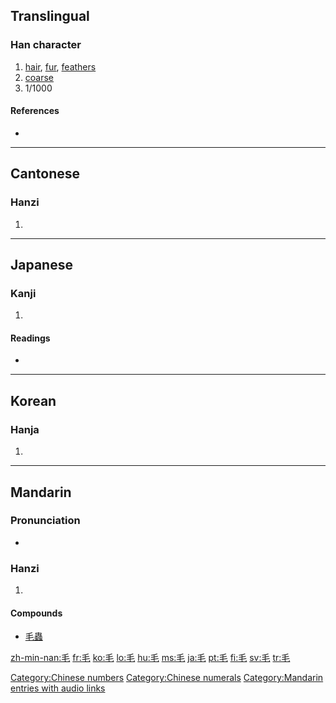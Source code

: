 ==Translingual==
{{stroke order|type=animate}}

===Han character===
{{Han char|rn=82|rad=毛|as=00|sn=4|four=2071<sub>4</sub>|canj=竹手山 (HQU)}}

# [[hair]], [[fur]], [[feather]]s
# [[coarse]]
# 1/1000

====References====
* {{Han ref|kx=0591.220|dkj=16772|dj=0983.260|hdz=31994.010|uh=6BDB|ud=27611|bh=A4F2|bd=42226}}

[[Category:Chinese numbers]]
[[Category:Chinese numerals]]
----

==Cantonese==

===Hanzi===
{{yue-hanzi|jyut=|y=mou4}}

# {{defn|Cantonese}}

----

==Japanese==

===Kanji===
{{ja-kanji|grade=2|rs=毛00}}

# {{defn|Japanese}}

====Readings====
* {{ja-readings|on=[[もう]] (mō), [[ぼう]] (bō)|kun=[[け]] (ke)}}

----

==Korean==

===Hanja===
{{ko-hanja|hangeul=모|eumhun=털|rv=mo|mr=mo|y=mo}}

# {{defn|Korean}}

----

==Mandarin==

===Pronunciation===
*{{audio|zh-máo.ogg|audio}}

===Hanzi===
{{cmn-hanzi|pin=[[máo]] ([[mao2]])|wg=mao<sup>2</sup>}}

# {{defn|Mandarin}}

====Compounds====
* [[毛蟲]]

[[Category:Mandarin entries with audio links]]

[[zh-min-nan:毛]]
[[fr:毛]]
[[ko:毛]]
[[lo:毛]]
[[hu:毛]]
[[ms:毛]]
[[ja:毛]]
[[pt:毛]]
[[fi:毛]]
[[sv:毛]]
[[tr:毛]]